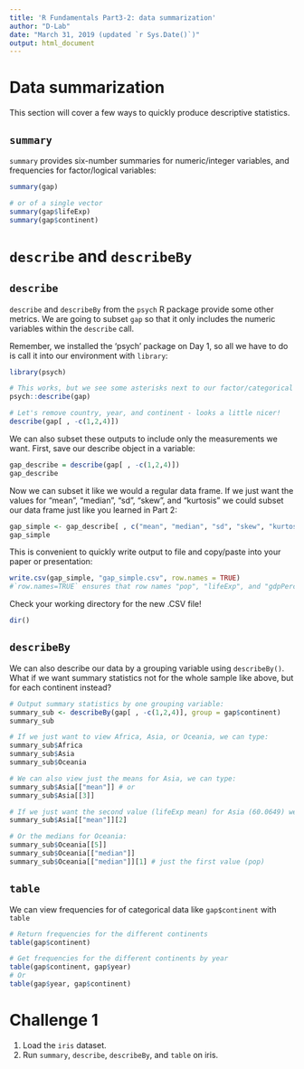 ```yaml
---
title: 'R Fundamentals Part3-2: data summarization'
author: "D-Lab"
date: "March 31, 2019 (updated `r Sys.Date()`)"
output: html_document
---
```


# Data summarization

This section will cover a few ways to quickly produce descriptive statistics.  

## `summary`

`summary` provides six-number summaries for numeric/integer variables, and frequencies for factor/logical variables:

```r
summary(gap)

# or of a single vector
summary(gap$lifeExp)
summary(gap$continent)
```

# `describe` and `describeBy`

## `describe`

`describe` and `describeBy` from the `psych` R package provide some other metrics. We are going to subset `gap` so that it only includes the numeric variables within the `describe` call. 

Remember, we installed the 'psych' package on Day 1, so all we have to do is call it into our environment with `library`:

```r
library(psych)

# This works, but we see some asterisks next to our factor/categorical variables. 
psych::describe(gap) 

# Let's remove country, year, and continent - looks a little nicer!
describe(gap[ , -c(1,2,4)]) 
```

We can also subset these outputs to include only the measurements we want. First, save our describe object in a variable: 
```r
gap_describe = describe(gap[ , -c(1,2,4)]) 
gap_describe
```

Now we can subset it like we would a regular data frame. If we just want the values for "mean", "median", "sd", "skew", and "kurtosis" we could subset our data frame just like you learned in Part 2:

```r
gap_simple <- gap_describe[ , c("mean", "median", "sd", "skew", "kurtosis")]
gap_simple
```

This is convenient to quickly write output to file and copy/paste into your paper or presentation: 

```r
write.csv(gap_simple, "gap_simple.csv", row.names = TRUE)
#`row.names=TRUE` ensures that row names "pop", "lifeExp", and "gdpPercap" are included! 
```

Check your working directory for the new .CSV file! 
```r
dir()
```

## `describeBy`

We can also describe our data by a grouping variable using `describeBy()`. What if we want summary statistics not for the whole sample like above, but for each continent instead? 

```r
# Output summary statistics by one grouping variable:
summary_sub <- describeBy(gap[ , -c(1,2,4)], group = gap$continent)
summary_sub

# If we just want to view Africa, Asia, or Oceania, we can type:
summary_sub$Africa
summary_sub$Asia
summary_sub$Oceania

# We can also view just the means for Asia, we can type:
summary_sub$Asia[["mean"]] # or
summary_sub$Asia[[3]]

# If we just want the second value (lifeExp mean) for Asia (60.0649) we can type:
summary_sub$Asia[["mean"]][2]

# Or the medians for Oceania:
summary_sub$Oceania[[5]]
summary_sub$Oceania[["median"]]
summary_sub$Oceania[["median"]][1] # just the first value (pop)
```

## `table`

We can view frequencies for of categorical data like `gap$continent` with `table`

```r
# Return frequencies for the different continents
table(gap$continent) 

# Get frequencies for the different continents by year
table(gap$continent, gap$year) 
# Or 
table(gap$year, gap$continent) 
```

# **Challenge 1**

1. Load the `iris` dataset.  
2. Run `summary`, `describe`, `describeBy`, and `table` on iris.  
